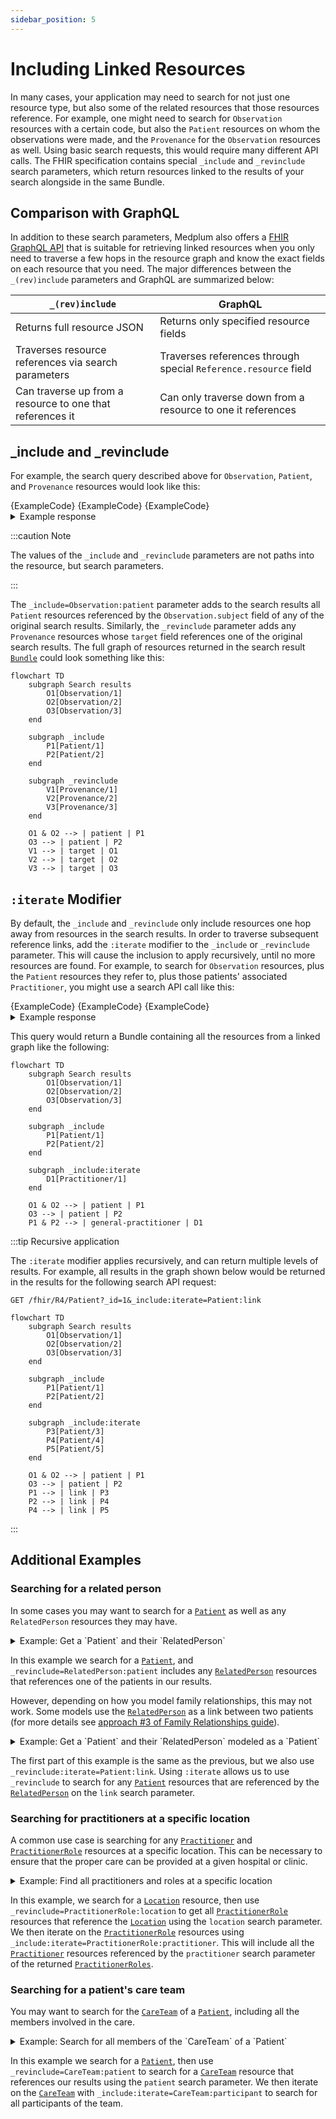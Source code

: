 ```yaml
---
sidebar_position: 5
---
```



# Including Linked Resources

In many cases, your application may need to search for not just one resource type, but also some of the related
resources that those resources reference. For example, one might need to search for `Observation` resources with a
certain code, but also the `Patient` resources on whom the observations were made, and the `Provenance` for the
`Observation` resources as well. Using basic search requests, this would require many different API calls. The FHIR
specification contains special `_include` and `_revinclude` search parameters, which return resources linked to the
results of your search alongside in the same Bundle.

## Comparison with GraphQL

In addition to these search parameters, Medplum also offers a [FHIR GraphQL API](/docs/graphql) that is suitable for
retrieving linked resources when you only need to traverse a few hops in the resource graph and know the exact fields on
each resource that you need. The major differences between the `_(rev)include` parameters and GraphQL are summarized below:

| `_(rev)include`                                           | GraphQL                                                         |
| --------------------------------------------------------- | --------------------------------------------------------------- |
| Returns full resource JSON                                | Returns only specified resource fields                          |
| Traverses resource references via search parameters       | Traverses references through special `Reference.resource` field |
| Can traverse up from a resource to one that references it | Can only traverse down from a resource to one it references     |

## \_include and \_revinclude

For example, the search query described above for `Observation`, `Patient`, and `Provenance` resources would look like this:

<Tabs groupId="language">
  <TabItem value="ts" label="TypeScript">
    <MedplumCodeBlock language="ts" selectBlocks="searchIncludes">
      {ExampleCode}
    </MedplumCodeBlock>
  </TabItem>
  <TabItem value="cli" label="CLI">
    <MedplumCodeBlock language="ts" selectBlocks="searchIncludesCli">
      {ExampleCode}
    </MedplumCodeBlock>
  </TabItem>
  <TabItem value="curl" label="cURL">
    <MedplumCodeBlock language="bash" selectBlocks="searchIncludesCurl">
      {ExampleCode}
    </MedplumCodeBlock>
  </TabItem>
</Tabs>

<details>
  <summary>Example response</summary>
  <MedplumCodeBlock language="ts" selectBlocks="includesResponse">
    {ExampleCode}
  </MedplumCodeBlock>
</details>

:::caution Note

The values of the `_include` and `_revinclude` parameters are not paths into the resource, but search parameters.

:::

The `_include=Observation:patient` parameter adds to the search results all `Patient` resources referenced by the
`Observation.subject` field of any of the original search results. Similarly, the `_revinclude` parameter
adds any `Provenance` resources whose `target` field references one of the original search results. The full
graph of resources returned in the search result [`Bundle`](/docs/api/fhir/resources/bundle) could look something like this:

```mermaid
flowchart TD
    subgraph Search results
        O1[Observation/1]
        O2[Observation/2]
        O3[Observation/3]
    end

    subgraph _include
        P1[Patient/1]
        P2[Patient/2]
    end

    subgraph _revinclude
        V1[Provenance/1]
        V2[Provenance/2]
        V3[Provenance/3]
    end

    O1 & O2 --> | patient | P1
    O3 --> | patient | P2
    V1 --> | target | O1
    V2 --> | target | O2
    V3 --> | target | O3
```

[include-params]: https://www.hl7.org/fhir/search.html#_include

## `:iterate` Modifier

By default, the `_include` and `_revinclude` only include resources one hop away from resources in the search results.
In order to traverse subsequent reference links, add the `:iterate` modifier to the `_include` or `_revinclude`
parameter. This will cause the inclusion to apply recursively, until no more resources are found. For example,
to search for `Observation` resources, plus the `Patient` resources they refer to, plus those patients' associated
`Practitioner`, you might use a search API call like this:

<Tabs groupId="language">
  <TabItem value="ts" label="TypeScript">
    <MedplumCodeBlock language="ts" selectBlocks="searchIncludeIterate">
      {ExampleCode}
    </MedplumCodeBlock>
  </TabItem>
  <TabItem value="cli" label="CLI">
    <MedplumCodeBlock language="ts" selectBlocks="searchIncludeIterateCli">
      {ExampleCode}
    </MedplumCodeBlock>
  </TabItem>
  <TabItem value="curl" label="cURL">
    <MedplumCodeBlock language="bash" selectBlocks="searchIncludeIterateCurl">
      {ExampleCode}
    </MedplumCodeBlock>
  </TabItem>
</Tabs>

<details>
  <summary>Example response</summary>
  <MedplumCodeBlock language="ts" selectBlocks="iterateResponse">
    {ExampleCode}
  </MedplumCodeBlock>
</details>

This query would return a Bundle containing all the resources from a linked graph like the following:

```mermaid
flowchart TD
    subgraph Search results
        O1[Observation/1]
        O2[Observation/2]
        O3[Observation/3]
    end

    subgraph _include
        P1[Patient/1]
        P2[Patient/2]
    end

    subgraph _include:iterate
        D1[Practitioner/1]
    end

    O1 & O2 --> | patient | P1
    O3 --> | patient | P2
    P1 & P2 --> | general-practitioner | D1
```

:::tip Recursive application

The `:iterate` modifier applies recursively, and can return multiple levels of results. For example,
all results in the graph shown below would be returned in the results for the following search API request:

```http
GET /fhir/R4/Patient?_id=1&_include:iterate=Patient:link
```

```mermaid
flowchart TD
    subgraph Search results
        O1[Observation/1]
        O2[Observation/2]
        O3[Observation/3]
    end

    subgraph _include
        P1[Patient/1]
        P2[Patient/2]
    end

    subgraph _include:iterate
        P3[Patient/3]
        P4[Patient/4]
        P5[Patient/5]
    end

    O1 & O2 --> | patient | P1
    O3 --> | patient | P2
    P1 --> | link | P3
    P2 --> | link | P4
    P4 --> | link | P5
```

:::

## Additional Examples

### Searching for a related person

In some cases you may want to search for a [`Patient`](/docs/api/fhir/resources/patient) as well as any `RelatedPerson` resources they may have.

<details>
  <summary>Example: Get a `Patient` and their `RelatedPerson`</summary>
  <Tabs groupId="language">
    <TabItem value="ts" label="TypeScript">
      <MedplumCodeBlock language="ts" selectBlocks="relatedPersonTs">
        {ExampleCode}
      </MedplumCodeBlock>
    </TabItem>
    <TabItem value="cli" label="CLI">
      <MedplumCodeBlock language="ts" selectBlocks="relatedPersonCli">
        {ExampleCode}
      </MedplumCodeBlock>
    </TabItem>
    <TabItem value="curl" label="cURL">
      <MedplumCodeBlock language="bash" selectBlocks="relatedPersonCurl">
        {ExampleCode}
      </MedplumCodeBlock>
    </TabItem>
  </Tabs>
</details>

In this example we search for a [`Patient`](/docs/api/fhir/resources/patient), and `_revinclude=RelatedPerson:patient` includes any [`RelatedPerson`](/docs/api/fhir/resources/relatedperson) resources that references one of the patients in our results.

However, depending on how you model family relationships, this may not work. Some models use the [`RelatedPerson`](/docs/api/fhir/resources/relatedperson) as a link between two patients (for more details see [approach #3 of Family Relationships guide](/docs/fhir-datastore/family-relationships#approach-3)).

<details>
  <summary>Example: Get a `Patient` and their `RelatedPerson` modeled as a `Patient`</summary>
  <Tabs groupId="language">
    <TabItem value="ts" label="TypeScript">
      <MedplumCodeBlock language="ts" selectBlocks="relatedPersonPatientTs">
        {ExampleCode}
      </MedplumCodeBlock>
    </TabItem>
    <TabItem value="cli" label="CLI">
      <MedplumCodeBlock language="ts" selectBlocks="relatedPersonPatientCli">
        {ExampleCode}
      </MedplumCodeBlock>
    </TabItem>
    <TabItem value="curl" label="cURL">
      <MedplumCodeBlock language="bash" selectBlocks="relatedPersonPatientCurl">
        {ExampleCode}
      </MedplumCodeBlock>
    </TabItem>
  </Tabs>
</details>

The first part of this example is the same as the previous, but we also use `_revinclude:iterate=Patient:link`. Using `:iterate` allows us to use `_revinclude` to search for any [`Patient`](/docs/api/fhir/resources/patient) resources that are referenced by the [`RelatedPerson`](/docs/api/fhir/resources/relatedperson) on the `link` search parameter.

### Searching for practitioners at a specific location

A common use case is searching for any [`Practitioner`](/docs/api/fhir/resources/practitioner) and [`PractitionerRole`](/docs/api/fhir/resources/practitionerrole) resources at a specific location. This can be necessary to ensure that the proper care can be provided at a given hospital or clinic.

<details>
  <summary>Example: Find all practitioners and roles at a specific location</summary>
  <Tabs groupId="language">
    <TabItem value="ts" label="TypeScript">
      <MedplumCodeBlock language="ts" selectBlocks="locationPractitionerRoleTs">
        {ExampleCode}
      </MedplumCodeBlock>
    </TabItem>
    <TabItem value="cli" label="CLI">
      <MedplumCodeBlock language="ts" selectBlocks="locationPractitionerRoleCli">
        {ExampleCode}
      </MedplumCodeBlock>
    </TabItem>
    <TabItem value="curl" label="cURL">
      <MedplumCodeBlock language="bash" selectBlocks="locationPractitionerRoleCurl">
        {ExampleCode}
      </MedplumCodeBlock>
    </TabItem>
  </Tabs>
</details>

In this example, we search for a [`Location`](/docs/api/fhir/resources/location) resource, then use `_revinclude=PractitionerRole:location` to get all [`PractitionerRole`](/docs/api/fhir/resources/practitionerrole) resources that reference the [`Location`](/docs/api/fhir/resources/location) using the `location` search parameter. We then iterate on the [`PractitionerRole`](/docs/api/fhir/resources/practitionerrole) resources using `_include:iterate=PractitionerRole:practitioner`. This will include all the [`Practitioner`](/docs/api/fhir/resources/practitioner) resources referenced by the `practitioner` search parameter of the returned [`PractitionerRoles`](/docs/api/fhir/resources/practitionerrole).

### Searching for a patient's care team

You may want to search for the [`CareTeam`](/docs/api/fhir/resources/careteam) of a [`Patient`](/docs/api/fhir/resources/patient), including all the members involved in the care.

<details>
  <summary>Example: Search for all members of the `CareTeam` of a `Patient`</summary>
  <Tabs groupId="language">
    <TabItem value="ts" label="TypeScript">
      <MedplumCodeBlock language="ts" selectBlocks="careTeamTs">
        {ExampleCode}
      </MedplumCodeBlock>
    </TabItem>
    <TabItem value="cli" label="CLI">
      <MedplumCodeBlock language="ts" selectBlocks="careTeamCli">
        {ExampleCode}
      </MedplumCodeBlock>
    </TabItem>
    <TabItem value="curl" label="cURL">
      <MedplumCodeBlock language="bash" selectBlocks="careTeamCurl">
        {ExampleCode}
      </MedplumCodeBlock>
    </TabItem>
  </Tabs>
</details>

In this example we search for a [`Patient`](/docs/api/fhir/resources/patient), then use `_revinclude=CareTeam:patient` to search for a [`CareTeam`](/docs/api/fhir/resources/careteam) resource that references our results using the `patient` search parameter. We then iterate on the [`CareTeam`](/docs/api/fhir/resources/careteam) with `_include:iterate=CareTeam:participant` to search for all participants of the team.
